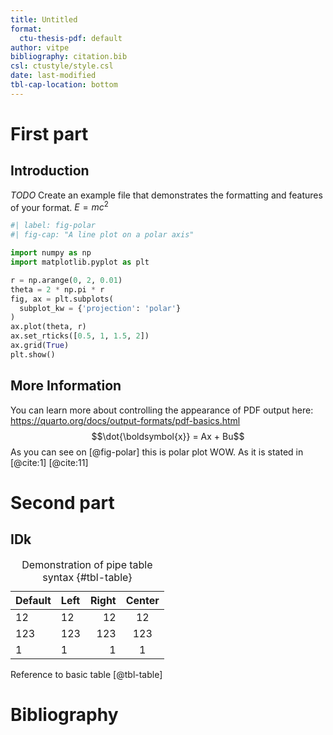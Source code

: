 ```yaml
---
title: Untitled
format:
  ctu-thesis-pdf: default
author: vitpe
bibliography: citation.bib
csl: ctustyle/style.csl
date: last-modified
tbl-cap-location: bottom
---
```


# First part

## Introduction
*TODO* Create an example file that demonstrates the formatting and features of your format.
$E = mc^2$
```python
#| label: fig-polar
#| fig-cap: "A line plot on a polar axis"

import numpy as np
import matplotlib.pyplot as plt

r = np.arange(0, 2, 0.01)
theta = 2 * np.pi * r
fig, ax = plt.subplots(
  subplot_kw = {'projection': 'polar'} 
)
ax.plot(theta, r)
ax.set_rticks([0.5, 1, 1.5, 2])
ax.grid(True)
plt.show()
```

## More Information
You can learn more about controlling the appearance of PDF output here: <https://quarto.org/docs/output-formats/pdf-basics.html>
$$\dot{\boldsymbol{x}} = Ax + Bu$$
As you can see on [@fig-polar] this is polar plot WOW. As it is stated in [@cite:1] [@cite:11]


# Second part
## IDk
| Default | Left | Right | Center |
|---------|:-----|------:|:------:|
| 12      | 12   |    12 |   12   |
| 123     | 123  |   123 |  123   |
| 1       | 1    |     1 |   1    |

: Demonstration of pipe table syntax {#tbl-table}

Reference to basic table [@tbl-table]

\appendix
# Bibliography {.unnumbered .unlisted}

::: {#refs}
:::
